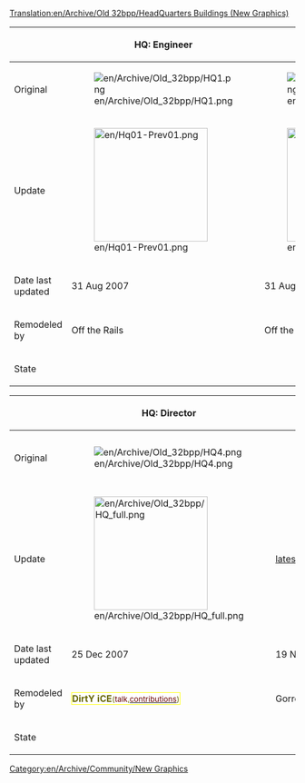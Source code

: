 [[Translation:en/Archive/Old 32bpp/HeadQuarters Buildings (New Graphics)]]
{{en/Linking}}

[[Category:en/Archive/Community/New Graphics]]


{| border=1 style="background:#e7ebff;"
!
!HQ: Engineer
!HQ: Traffic Manager
!HQ: Transport Coordinator
|-
!Original
|[[File:en/Archive/Old 32bpp/HQ1.png]]
|[[File:en/Archive/Old 32bpp/HQ2.png]]
|[[File:en/Archive/Old 32bpp/HQ3.png]]
|-
!Update
|[[File:en/Hq01-Prev01.png|200px]]
|[[File:en/Hq02-Prev01.png|200px]]
|[[File:en/Hq03.jpeg|200px]]
|-
!Date last updated
|31 Aug 2007
|31 Aug 2007
|
|-
!Remodeled by
|Off the Rails
|Off the Rails
|TagDaze
|-
!State
{{en/Archive/Old 32bpp/WIP}}
{{en/Archive/Old 32bpp/WIP}}
{{en/Archive/Old 32bpp/WIP}}
|}

{| border=1 style="background:#e7ebff;"
!
!HQ: Director
!HQ: Chairman
|-
!Original
|[[File:en/Archive/Old 32bpp/HQ4.png]]
|[[File:en/Archive/Old 32bpp/HQ5.png]]
|-
!Update
|[[File:en/Archive/Old 32bpp/HQ full.png|200px]]
|[http://www.tt-forums.net/viewtopic.php?p=670788#p670788 latest blend file]
|-
!Date last updated
|25 Dec 2007
|19 Nov 2006
|-
!Remodeled by
|<span style="border: 1px solid #ff0; background: #fff; color: #660;"><b><span style="color: #660;">DirtY iCE</span></b><small>(<span style="color: #600;">talk</span>,[[Special:Contributions/DirtY iCE|<span style="color: #600;">contributions</span>]])</small></span>
|Gorre 
|-
!State
{{en/Archive/Old 32bpp/WIP}}
{{en/Archive/Old 32bpp/Unclaimed}}
|}